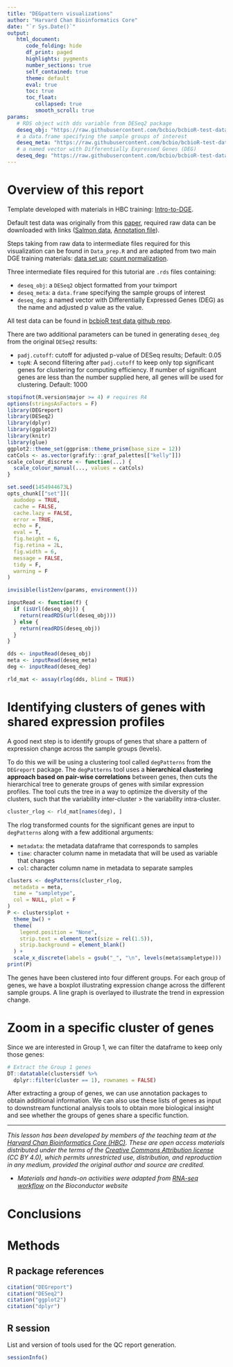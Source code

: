 ```yaml
---
title: "DEGpattern visualizations"
author: "Harvard Chan Bioinformatics Core"
date: "`r Sys.Date()`"
output:
   html_document:
      code_folding: hide
      df_print: paged
      highlights: pygments
      number_sections: true
      self_contained: true
      theme: default
      eval: true
      toc: true
      toc_float:
         collapsed: true
         smooth_scroll: true
params:
   # RDS object with dds variable from DESeq2 package
   deseq_obj: "https://raw.githubusercontent.com/bcbio/bcbioR-test-data/main/rnaseq/DEGpattern/DEGpattern_deseq_obj.rds"
   # a data.frame specifying the sample groups of interest
   deseq_meta: "https://raw.githubusercontent.com/bcbio/bcbioR-test-data/main/rnaseq/DEG_visualization/deseq_coldata.rds"
   # a named vector with Differentially Expressed Genes (DEG) 
   deseq_deg: "https://raw.githubusercontent.com/bcbio/bcbioR-test-data/main/rnaseq/DEGpattern/DEGpattern_deseq_DEGs_padj0.05_topN1000.rds"
---
```


# Overview of this report

Template developed with materials in HBC training: [Intro-to-DGE](https://github.com/hbctraining/Intro-to-DGE/blob/master/lessons/08a_DGE_LRT_results.md).

Default test data was originally from this [paper](https://pubmed.ncbi.nlm.nih.gov/25464849/), required raw data can be downloaded with links ([Salmon data](https://www.dropbox.com/s/oz9yralwbtphw8u/data.zip?dl=1), [Annotation file](https://github.com/hbctraining/DGE_workshop_salmon/raw/master/data/tx2gene_grch38_ens94.txt)). 

Steps taking from raw data to intermediate files required for this visualization can be found in `Data_prep.R` and are adapted from two main DGE training materials: [data set up](https://github.com/hbctraining/Intro-to-DGE/blob/master/lessons/01b_DGE_setup_and_overview.md); [count normalization](https://github.com/hbctraining/Intro-to-DGE/blob/master/lessons/02_DGE_count_normalization.md).

Three intermediate files required for this tutorial are `.rds` files containing:

- `deseq_obj`: a `DESeq2` object formatted from your tximport
- `deseq_meta`: a `data.frame` specifying the sample groups of interest
- `deseq_deg`: a named vector with Differentially Expressed Genes (DEG) as the name and adjusted p value as the value.

All test data can be found in [bcbioR test data github repo](https://github.com/bcbio/bcbioR-test-data/tree/main/rnaseq).

There are two additional parameters can be tuned in generating `deseq_deg` from the original `DESeq2` results:

- `padj.cutoff`: cutoff for adjusted p-value of DESeq results; Default: 0.05
- `topN`: A second filtering after `padj.cutoff` to keep only top significant genes for clustering for computing efficiency. If number of significant genes are less than the number supplied here, all genes will be used for clustering. Default: 1000 

```r
stopifnot(R.version$major >= 4) # requires R4
options(stringsAsFactors = F)
library(DEGreport)
library(DESeq2)
library(dplyr)
library(ggplot2)
library(knitr)
library(glue)
ggplot2::theme_set(ggprism::theme_prism(base_size = 12))
catCols <- as.vector(grafify:::graf_palettes[["kelly"]])
scale_colour_discrete <- function(...) {
  scale_colour_manual(..., values = catCols)
}

set.seed(1454944673L)
opts_chunk[["set"]](
  audodep = TRUE,
  cache = FALSE,
  cache.lazy = FALSE,
  error = TRUE,
  echo = F,
  eval = T,
  fig.height = 6,
  fig.retina = 2L,
  fig.width = 6,
  message = FALSE,
  tidy = F,
  warning = F
)

invisible(list2env(params, environment()))

inputRead <- function(f) {
  if (isUrl(deseq_obj)) {
    return(readRDS(url(deseq_obj)))
  } else {
    return(readRDS(deseq_obj))
  }
}
```

```r
dds <- inputRead(deseq_obj)
meta <- inputRead(deseq_meta)
deg <- inputRead(deseq_deg)
```


```r
rld_mat <- assay(rlog(dds, blind = TRUE))
```

# Identifying clusters of genes with shared expression profiles

A good next step is to identify groups of genes that share a pattern of expression change across the sample groups (levels). 

To do this we will be using a clustering tool called `degPatterns` from the `DEGreport` package. The `degPatterns` tool uses a **hierarchical clustering approach based on pair-wise correlations** between genes, then cuts the hierarchical tree to generate groups of genes with similar expression profiles. The tool cuts the tree in a way to optimize the diversity of the clusters, such that the variability inter-cluster > the variability intra-cluster.

```r
cluster_rlog <- rld_mat[names(deg), ]
```

The rlog transformed counts for the significant genes are input to `degPatterns` along with a few additional arguments:

* `metadata`: the metadata dataframe that corresponds to samples
* `time`: character column name in metadata that will be used as variable that changes
* `col`: character column name in metadata to separate samples

```r
clusters <- degPatterns(cluster_rlog,
  metadata = meta,
  time = "sampletype",
  col = NULL, plot = F
)
P <- clusters$plot +
  theme_bw() +
  theme(
    legend.position = "None",
    strip.text = element_text(size = rel(1.5)),
    strip.background = element_blank()
  ) +
  scale_x_discrete(labels = gsub("_", "\n", levels(meta$sampletype)))
print(P)
```

The genes have been clustered into four different groups. For each group of genes, we have a boxplot illustrating expression change across the different sample groups. A line graph is overlayed to illustrate the trend in expression change.


# Zoom in a specific cluster of genes


Since we are interested in Group 1, we can filter the dataframe to keep only those genes:

```r
# Extract the Group 1 genes
DT::datatable(clusters$df %>%
  dplyr::filter(cluster == 1), rownames = FALSE)
```

After extracting a group of genes, we can use annotation packages to obtain additional information. We can also use these lists of genes as input to downstream functional analysis tools to obtain more biological insight and see whether the groups of genes share a specific function. 


---
*This lesson has been developed by members of the teaching team at the [Harvard Chan Bioinformatics Core (HBC)](http://bioinformatics.sph.harvard.edu/). These are open access materials distributed under the terms of the [Creative Commons Attribution license](https://creativecommons.org/licenses/by/4.0/) (CC BY 4.0), which permits unrestricted use, distribution, and reproduction in any medium, provided the original author and source are credited.*

* *Materials and hands-on activities were adapted from [RNA-seq workflow](http://www.bioconductor.org/help/workflows/rnaseqGene/#de) on the Bioconductor website*

# Conclusions

# Methods

## R package references

```r
citation("DEGreport")
citation("DESeq2")
citation("ggplot2")
citation("dplyr")
```

## R session 

List and version of tools used for the QC report generation.

```r
sessionInfo()
```


